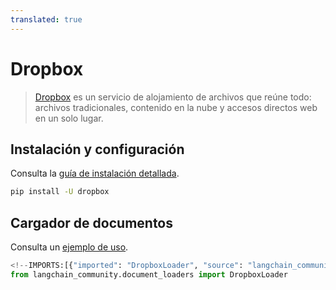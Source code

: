 ```yaml
---
translated: true
---
```


# Dropbox

>[Dropbox](https://en.wikipedia.org/wiki/Dropbox) es un servicio de alojamiento de archivos que reúne todo: archivos tradicionales, contenido en la nube y accesos directos web en un solo lugar.

## Instalación y configuración

Consulta la [guía de instalación detallada](/docs/integrations/document_loaders/dropbox#prerequisites).

```bash
pip install -U dropbox
```

## Cargador de documentos

Consulta un [ejemplo de uso](/docs/integrations/document_loaders/dropbox).

```python
<!--IMPORTS:[{"imported": "DropboxLoader", "source": "langchain_community.document_loaders", "docs": "https://api.python.langchain.com/en/latest/document_loaders/langchain_community.document_loaders.dropbox.DropboxLoader.html", "title": "Dropbox"}]-->
from langchain_community.document_loaders import DropboxLoader
```
